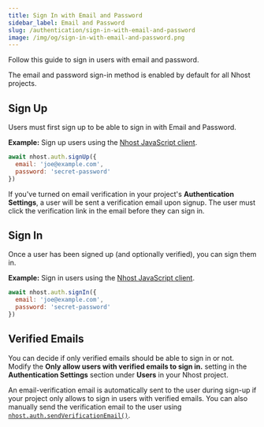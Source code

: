 ```yaml
---
title: Sign In with Email and Password
sidebar_label: Email and Password
slug: /authentication/sign-in-with-email-and-password
image: /img/og/sign-in-with-email-and-password.png
---
```


Follow this guide to sign in users with email and password.

The email and password sign-in method is enabled by default for all Nhost projects.

## Sign Up

Users must first sign up to be able to sign in with Email and Password.

**Example:** Sign up users using the [Nhost JavaScript client](/reference/javascript).

```js
await nhost.auth.signUp({
  email: 'joe@example.com',
  password: 'secret-password'
})
```

If you've turned on email verification in your project's **Authentication Settings**, a user will be sent a verification email upon signup. The user must click the verification link in the email before they can sign in.

## Sign In

Once a user has been signed up (and optionally verified), you can sign them in.

**Example:** Sign in users using the [Nhost JavaScript client](/reference/javascript).

```js
await nhost.auth.signIn({
  email: 'joe@example.com',
  password: 'secret-password'
})
```

## Verified Emails

You can decide if only verified emails should be able to sign in or not. Modify the **Only allow users with verified emails to sign in.** setting in the **Authentication Settings** section under **Users** in your Nhost project.

An email-verification email is automatically sent to the user during sign-up if your project only allows to sign in users with verified emails. You can also manually send the verification email to the user using [`nhost.auth.sendVerificationEmail()`](/reference/javascript/auth/send-verification-email).
